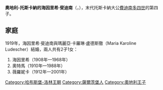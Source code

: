 {{Multiple issues|
{{Expand language|1=de|time=2021-01-06T08:34:52+00:00}}
{{Unreferenced|time=2021-01-06T08:34:52+00:00}}
}}
{{Infobox noble
| name        = 海因里希·斐迪南
| image       = Enrico d'Asburgo.jpg
| birth_date  = {{Birth date|1878|2|13|df=y}}
| birth_place = [[薩爾茲堡|薩爾茲堡]]
| death_date  = {{Death date and age|1969|5|21|1878|2|13|df=y}}
| death_place = 薩爾茲堡
| noble family= [[哈布斯堡-洛林王朝|哈布斯堡-洛林王朝]]
| father      = [[費迪南多四世_(托斯卡納)|費迪南多四世]]
| mother      = [[波旁-帕爾馬的艾莉絲|波旁-帕爾馬的艾莉絲]]
}}
'''奧地利-托斯卡納的海因里希·斐迪南'''（{{lang-de|Heinrich Ferdinand von Österreich-Toskana}}，{{bd|1878年|2月13日|1969年|5月21日}}），末代托斯卡納大公[[費迪南多四世_(托斯卡納)|費迪南多四世]]的第四子。

== 家庭 ==
1919年，海因里希·斐迪南與瑪麗亞·卡羅琳·盧德斯徹（Maria Karoline Ludescher）結婚，兩人共有2子1女：
# 海因里希（1908年—1968年）
# 奧特馬（1910年—1988年）
# 薇羅妮卡（1912年—2001年）

[[Category:哈布斯堡-洛林王朝|Category:哈布斯堡-洛林王朝]]
[[Category:薩爾茨堡人|Category:薩爾茨堡人]]
[[Category:奧地利王子|Category:奧地利王子]]